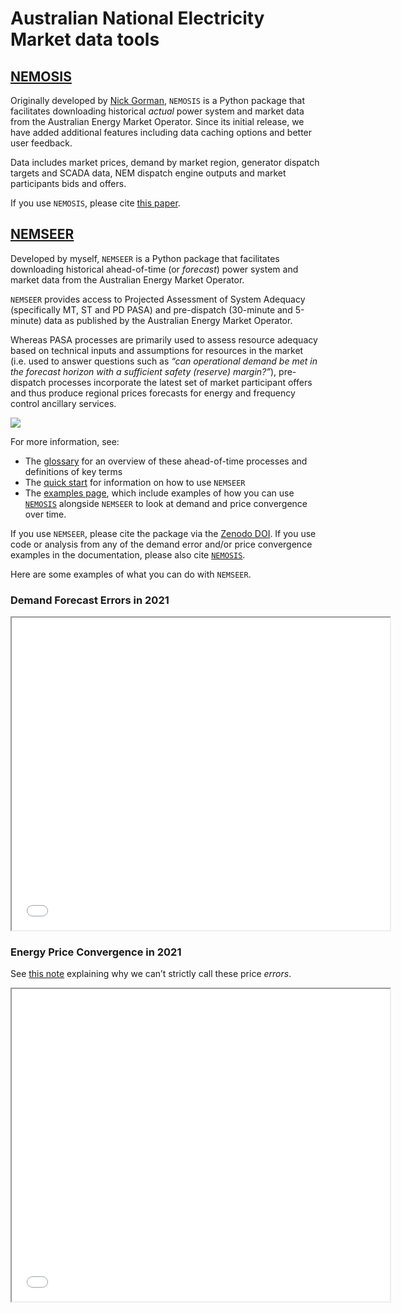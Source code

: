 # Australian National Electricity Market data tools

## [NEMOSIS](https://github.com/UNSW-CEEM/NEMOSIS)

Originally developed by [Nick Gorman](https://github.com/nick-gorman), `NEMOSIS` is a Python package that facilitates downloading historical *actual* power system and market data from the Australian Energy Market Operator. Since its initial release, we have added additional features including data caching options and better user feedback.

Data includes market prices, demand by market region, generator dispatch targets and SCADA data, NEM dispatch engine outputs and market participants bids and offers.

If you use `NEMOSIS`, please cite [this paper](https://www.researchgate.net/publication/329798805_NEMOSIS_-_NEM_Open_Source_Information_Service_open-source_access_to_Australian_National_Electricity_Market_Data).

## [NEMSEER](https://github.com/UNSW-CEEM/NEMSEER)

Developed by myself, `NEMSEER` is a Python package that facilitates downloading historical ahead-of-time (or *forecast*) power system and market data from the Australian Energy Market Operator.

`NEMSEER` provides access to Projected Assessment of System Adequacy (specifically MT, ST and PD PASA) and pre-dispatch (30-minute and 5-minute) data as published by the Australian Energy Market Operator. 

Whereas PASA processes are primarily used to assess resource adequacy based on technical inputs and assumptions for resources in the market (i.e. used to answer questions such as *"can operational demand be met in the forecast horizon with a sufficient safety (reserve) margin?"*), pre-dispatch processes incorporate the latest set of market participant offers and thus produce regional prices forecasts for energy and frequency control ancillary services.

![](https://nemseer.readthedocs.io/en/latest/_images/forecast_timeframes.png)

For more information, see:

- The [glossary](https://nemseer.readthedocs.io/en/latest/glossary.html) for an overview of these ahead-of-time processes and definitions of key terms
- The [quick start](https://nemseer.readthedocs.io/en/latest/quick_start.html) for information on how to use `NEMSEER`
- The [examples page](https://nemseer.readthedocs.io/en/latest/examples.html), which include examples of how you can use [`NEMOSIS`](nem_data.qmd#nemosis) alongside `NEMSEER` to look at demand and price convergence over time. 

If you use `NEMSEER`, please cite the package via the [Zenodo DOI](https://doi.org/10.5281/zenodo.7397514). If you use code or analysis from any of the demand error and/or price convergence examples in the documentation, please also cite [`NEMOSIS`](https://www.researchgate.net/publication/329798805_NEMOSIS_-_NEM_Open_Source_Information_Service_open-source_access_to_Australian_National_Electricity_Market_Data).

Here are some examples of what you can do with `NEMSEER`.

### Demand Forecast Errors in 2021

<iframe src="assets/charts/p5min_error_2021_tod_percentile.html" width="120%" height="500">
</iframe>

### Energy Price Convergence in 2021

See [this note](https://nemseer.readthedocs.io/en/latest/examples/price_convergence_2021.html#energy-price-convergence-in-2021) explaining why we can't strictly call these price *errors*.

<iframe src="assets/charts/NSW_abs_price_error_2021.html" width="120%" height="500">
</iframe>
